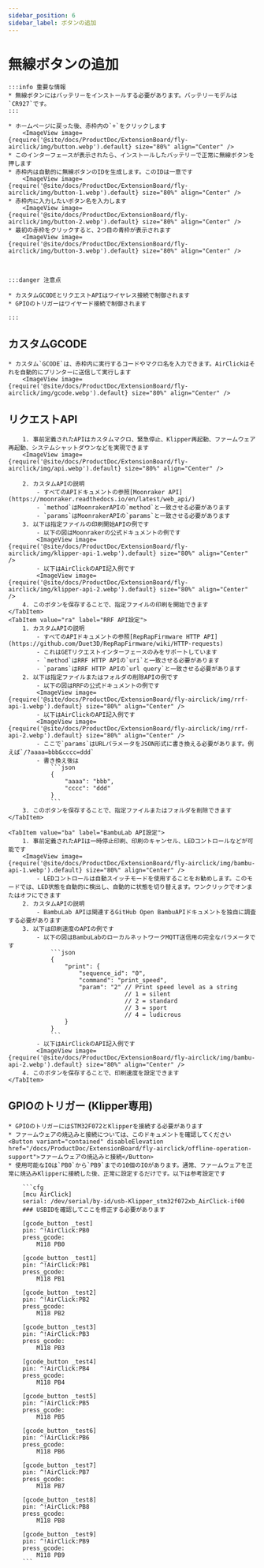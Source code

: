 ```yaml
---
sidebar_position: 6
sidebar_label: ボタンの追加
---
```


# 無線ボタンの追加

    :::info 重要な情報
    * 無線ボタンにはバッテリーをインストールする必要があります。バッテリーモデルは`CR927`です。
    :::

    * ホームページに戻った後、赤枠内の`+`をクリックします
        <ImageView image={require('@site/docs/ProductDoc/ExtensionBoard/fly-airclick/img/button.webp').default} size="80%" align="Center" />
    * このインターフェースが表示されたら、インストールしたバッテリーで正常に無線ボタンを押します
    * 赤枠内は自動的に無線ボタンのIDを生成します。このIDは一意です
        <ImageView image={require('@site/docs/ProductDoc/ExtensionBoard/fly-airclick/img/button-1.webp').default} size="80%" align="Center" />
    * 赤枠内に入力したいボタン名を入力します
        <ImageView image={require('@site/docs/ProductDoc/ExtensionBoard/fly-airclick/img/button-2.webp').default} size="80%" align="Center" />
    * 最初の赤枠をクリックすると、2つ目の青枠が表示されます
        <ImageView image={require('@site/docs/ProductDoc/ExtensionBoard/fly-airclick/img/button-3.webp').default} size="80%" align="Center" />



    :::danger 注意点

    * カスタムGCODEとリクエストAPIはワイヤレス接続で制御されます
    * GPIOのトリガーはワイヤード接続で制御されます

    :::

## カスタムGCODE
    * カスタム`GCODE`は、赤枠内に実行するコードやマクロ名を入力できます。AirClickはそれを自動的にプリンターに送信して実行します
        <ImageView image={require('@site/docs/ProductDoc/ExtensionBoard/fly-airclick/img/gcode.webp').default} size="80%" align="Center" />

## リクエストAPI

<Tabs>
    <TabItem value="ka" label="Klipper API設定" default>

        1. 事前定義されたAPIはカスタムマクロ、緊急停止、Klipper再起動、ファームウェア再起動、システムシャットダウンなどを実現できます
        <ImageView image={require('@site/docs/ProductDoc/ExtensionBoard/fly-airclick/img/api.webp').default} size="80%" align="Center" />

        2. カスタムAPIの説明
            - すべてのAPIドキュメントの参照[Moonraker API](https://moonraker.readthedocs.io/en/latest/web_api/)
            - `method`はMoonrakerAPIの`method`と一致させる必要があります
            - `params`はMoonrakerAPIの`params`と一致させる必要があります
        3. 以下は指定ファイルの印刷開始APIの例です
            - 以下の図はMoonrakerの公式ドキュメントの例です
            <ImageView image={require('@site/docs/ProductDoc/ExtensionBoard/fly-airclick/img/klipper-api-1.webp').default} size="80%" align="Center" />
            - 以下はAirClickのAPI記入例です
            <ImageView image={require('@site/docs/ProductDoc/ExtensionBoard/fly-airclick/img/klipper-api-2.webp').default} size="80%" align="Center" />
        4. このボタンを保存することで、指定ファイルの印刷を開始できます
    </TabItem>
    <TabItem value="ra" label="RRF API設定">
        1. カスタムAPIの説明
            - すべてのAPIドキュメントの参照[RepRapFirmware HTTP API](https://github.com/Duet3D/RepRapFirmware/wiki/HTTP-requests)
            - これはGETリクエストインターフェースのみをサポートしています
            - `method`はRRF HTTP APIの`uri`と一致させる必要があります
            - `params`はRRF HTTP APIの`url query`と一致させる必要があります
        2. 以下は指定ファイルまたはフォルダの削除APIの例です
            - 以下の図はRRFの公式ドキュメントの例です
            <ImageView image={require('@site/docs/ProductDoc/ExtensionBoard/fly-airclick/img/rrf-api-1.webp').default} size="80%" align="Center" />
            - 以下はAirClickのAPI記入例です
            <ImageView image={require('@site/docs/ProductDoc/ExtensionBoard/fly-airclick/img/rrf-api-2.webp').default} size="80%" align="Center" />
            - ここで`params`はURLパラメータをJSON形式に書き換える必要があります。例えば`/?aaaa=bbb&cccc=ddd`
            - 書き換え後は
                ```json
                {
                    "aaaa": "bbb",
                    "cccc": "ddd"
                }
                ```
        3. このボタンを保存することで、指定ファイルまたはフォルダを削除できます
    </TabItem>

    <TabItem value="ba" label="BambuLab API設定">
        1. 事前定義されたAPIは一時停止印刷、印刷のキャンセル、LEDコントロールなどが可能です
        <ImageView image={require('@site/docs/ProductDoc/ExtensionBoard/fly-airclick/img/bambu-api-1.webp').default} size="80%" align="Center" />
            - LEDコントロールは自動スイッチモードを使用することをお勧めします。このモードでは、LED状態を自動的に検出し、自動的に状態を切り替えます。ワンクリックでオンまたはオフにできます
        2. カスタムAPIの説明
            - BambuLab APIは関連するGitHub Open BambuAPIドキュメントを独自に調査する必要があります
        3. 以下は印刷速度のAPIの例です
            - 以下の図はBambuLabのローカルネットワークMQTT送信用の完全なパラメータです
                ```json
                {
                    "print": {
                        "sequence_id": "0",
                        "command": "print_speed",
                        "param": "2" // Print speed level as a string
                                     // 1 = silent
                                     // 2 = standard
                                     // 3 = sport
                                     // 4 = ludicrous
                    }
                }
                ```
            - 以下はAirClickのAPI記入例です
            <ImageView image={require('@site/docs/ProductDoc/ExtensionBoard/fly-airclick/img/bambu-api-2.webp').default} size="80%" align="Center" />
        4. このボタンを保存することで、印刷速度を設定できます
    </TabItem>

</Tabs>
    

## GPIOのトリガー (Klipper専用)
    * GPIOのトリガーにはSTM32F072とKlipperを接続する必要があります
    * ファームウェアの焼込みと接続については、このドキュメントを確認してください <Button variant="contained" disableElevation href="/docs/ProductDoc/ExtensionBoard/fly-airclick/offline-operation-support">ファームウェアの焼込みと接続</Button>
    * 使用可能なIOは`PB0`から`PB9`までの10個のIOがあります。通常、ファームウェアを正常に焼込みKlipperに接続した後、正常に設定するだけです。以下は参考設定です
    
        ```cfg
        [mcu AirClick]
        serial: /dev/serial/by-id/usb-Klipper_stm32f072xb_AirClick-if00
        ### USBIDを確認してここを修正する必要があります

        [gcode_button _test]
        pin: ^!AirClick:PB0
        press_gcode:
            M118 PB0

        [gcode_button _test1]
        pin: ^!AirClick:PB1
        press_gcode:
            M118 PB1

        [gcode_button _test2]
        pin: ^!AirClick:PB2
        press_gcode:
            M118 PB2

        [gcode_button _test3]
        pin: ^!AirClick:PB3
        press_gcode:
            M118 PB3

        [gcode_button _test4]
        pin: ^!AirClick:PB4
        press_gcode:
            M118 PB4

        [gcode_button _test5]
        pin: ^!AirClick:PB5
        press_gcode:
            M118 PB5

        [gcode_button _test6]
        pin: ^!AirClick:PB6
        press_gcode:
            M118 PB6

        [gcode_button _test7]
        pin: ^!AirClick:PB7
        press_gcode:
            M118 PB7

        [gcode_button _test8]
        pin: ^!AirClick:PB8
        press_gcode:
            M118 PB8

        [gcode_button _test9]
        pin: ^!AirClick:PB9
        press_gcode:
            M118 PB9
        ```
